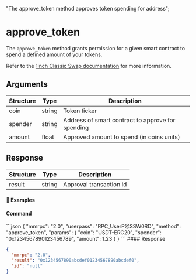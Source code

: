   "The approve_token method approves token spending for address";

# approve\_token

The `approve_token` method grants permission for a given smart contract to spend a defined amount of your tokens.

Refer to the [1inch Classic Swap documentation](https://portal.1inch.dev/documentation/apis/swap/classic-swap/quick-start) for more information.

## Arguments

| Structure | Type   | Description                                       |
| --------- | ------ | ------------------------------------------------- |
| coin      | string | Token ticker                                      |
| spender   | string | Address of smart contract to approve for spending |
| amount    | float  | Approved amount to spend (in coins units)         |

## Response

| Structure | Type   | Description             |
| --------- | ------ | ----------------------- |
| result    | string | Approval transaction id |

#### 📌 Examples

#### Command

<CodeGroup title="" tag="POST" label="approve_token" mm2MethodDecorate="true">
  ```json
  {
    "mmrpc": "2.0",
    "userpass": "RPC_UserP@SSW0RD",
    "method": "approve_token",
    "params": {
      "coin": "USDT-ERC20",
      "spender": "0x1234567890123456789",
      "amount": 1.23
    }
  }
  ```
</CodeGroup>

<CollapsibleSection expandedText="Hide Response" collapsedText="Show Response">
  #### Response

  ```json
  {
    "mmrpc": "2.0",
    "result": "0x1234567890abcdef01234567890abcdef0",
    "id": "null"
  }
  ```
</CollapsibleSection>
